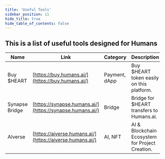 ```yaml
---
title: 'Useful Tools'
sidebar_position: 11
hide_title: true
hide_table_of_contents: false
---
```



<PageTitle iconUrl="img/humans-icon.svg" title="Humans Useful Tools" />

## This is a list of useful tools designed for Humans

| Name | Link | Category | Description |
|------|------|----------|-------------|
| Buy $HEART | [https://buy.humans.ai/](https://buy.humans.ai/) | Payment, dApp | Buy $HEART token easily on this platform. |
| Synapse Bridge | [https://synapse.humans.ai/](https://synapse.humans.ai/) | Bridge | Bridge for $HEART transfers to Humans.ai. |
| AIverse | [https://aiverse.humans.ai/](https://aiverse.humans.ai/) | AI, NFT | AI & Blockchain Ecosystem for Project Creation. |
